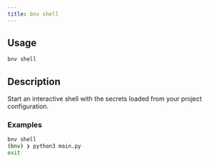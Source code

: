 ```yaml
---
title: bnv shell
---
```


## Usage

```bash
bnv shell
```

## Description

Start an interactive shell with the secrets loaded from your project configuration.

### Examples

```bash
bnv shell
(bnv) ❯ python3 main.py
exit
```